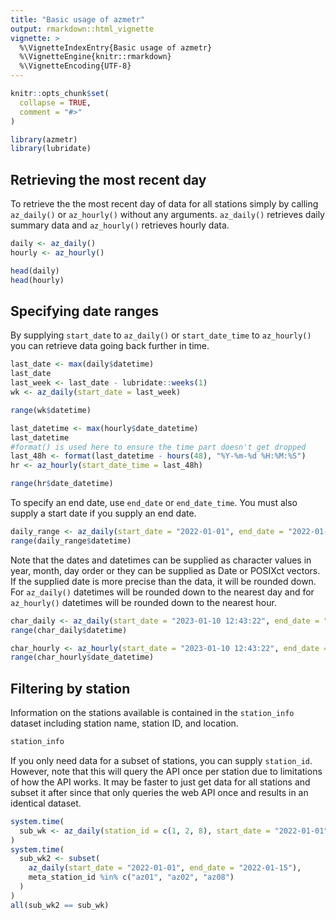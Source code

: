 ```yaml
---
title: "Basic usage of azmetr"
output: rmarkdown::html_vignette
vignette: >
  %\VignetteIndexEntry{Basic usage of azmetr}
  %\VignetteEngine{knitr::rmarkdown}
  %\VignetteEncoding{UTF-8}
---
```


```r
knitr::opts_chunk$set(
  collapse = TRUE,
  comment = "#>"
)
```

```r
library(azmetr)
library(lubridate)
```

## Retrieving the most recent day

To retrieve the the most recent day of data for all stations simply by calling `az_daily()` or `az_hourly()` without any arguments.  `az_daily()` retrieves daily summary data and `az_hourly()` retrieves hourly data.

```r
daily <- az_daily()
hourly <- az_hourly()

head(daily)
head(hourly)
```

## Specifying date ranges

By supplying `start_date` to `az_daily()` or `start_date_time` to `az_hourly()` you can retrieve data going back further in time. 

```r
last_date <- max(daily$datetime)
last_date
last_week <- last_date - lubridate::weeks(1)
wk <- az_daily(start_date = last_week)

range(wk$datetime)
```

```r
last_datetime <- max(hourly$date_datetime)
last_datetime
#format() is used here to ensure the time part doesn't get dropped
last_48h <- format(last_datetime - hours(48), "%Y-%m-%d %H:%M:%S")
hr <- az_hourly(start_date_time = last_48h)

range(hr$date_datetime)
```

To specify an end date, use `end_date` or `end_date_time`.  You must also supply a start date if you supply an end date.

```r
daily_range <- az_daily(start_date = "2022-01-01", end_date = "2022-01-05")
range(daily_range$datetime)
```

Note that the dates and datetimes can be supplied as character values in year, month, day order or they can be supplied as Date or POSIXct vectors. If the supplied date is more precise than the data, it will be rounded down.  For `az_daily()` datetimes will be rounded down to the nearest day and for `az_hourly()` datetimes will be rounded down to the nearest hour.

```r
char_daily <- az_daily(start_date = "2023-01-10 12:43:22", end_date = "2023-01-11 15:00:01")
range(char_daily$datetime)

char_hourly <- az_hourly(start_date = "2023-01-10 12:43:22", end_date = "2023-01-11 15:00:01")
range(char_hourly$date_datetime)
```


## Filtering by station

Information on the stations available is contained in the `station_info` dataset including station name, station ID, and location.

```r
station_info
```


If you only need data for a subset of stations, you can supply `station_id`.  However, note that this will query the API once per station due to limitations of how the API works.  It may be faster to just get data for all stations and subset it after since that only queries the web API once and results in an identical dataset.

```r
system.time(
  sub_wk <- az_daily(station_id = c(1, 2, 8), start_date = "2022-01-01", end_date = "2022-01-15")
)
system.time(
  sub_wk2 <- subset(
    az_daily(start_date = "2022-01-01", end_date = "2022-01-15"),
    meta_station_id %in% c("az01", "az02", "az08")
  )
)
all(sub_wk2 == sub_wk)
```

